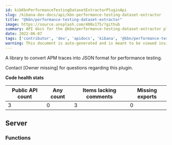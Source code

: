 ```yaml
---
id: kibKbnPerformanceTestingDatasetExtractorPluginApi
slug: /kibana-dev-docs/api/kbn-performance-testing-dataset-extractor
title: "@kbn/performance-testing-dataset-extractor"
image: https://source.unsplash.com/400x175/?github
summary: API docs for the @kbn/performance-testing-dataset-extractor plugin
date: 2022-06-07
tags: ['contributor', 'dev', 'apidocs', 'kibana', '@kbn/performance-testing-dataset-extractor']
warning: This document is auto-generated and is meant to be viewed inside our experimental, new docs system. Reach out in #docs-engineering for more info.
---
```


A library to convert APM traces into JSON format for performance testing.

Contact [Owner missing] for questions regarding this plugin.

**Code health stats**

| Public API count  | Any count | Items lacking comments | Missing exports |
|-------------------|-----------|------------------------|-----------------|
| 3 | 0 | 3 | 0 |

## Server

### Functions
<DocDefinitionList data={kbnPerformanceTestingDatasetExtractorObj.server.functions}/>

